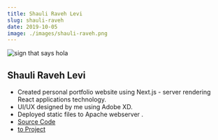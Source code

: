 ```yaml
---
title: Shauli Raveh Levi
slug: shauli-raveh
date: 2019-10-05
image: ./images/shauli-raveh.png
---
```


![sign that says hola](./images/shauli-raveh.png)

## Shauli Raveh Levi

- Created personal portfolio website using Next.js - server rendering React applications technology.
- UI/UX designed by me using Adobe XD.
- Deployed static files to Apache webserver .
- <a href="https://github.com/shlommi/shauli-levi" target="_blank">
    Source Code
  </a>
- <a href="https://shauli-levi-happy-water-buffalo.vercel.app/" target="_blank">
    to Project
  </a>
